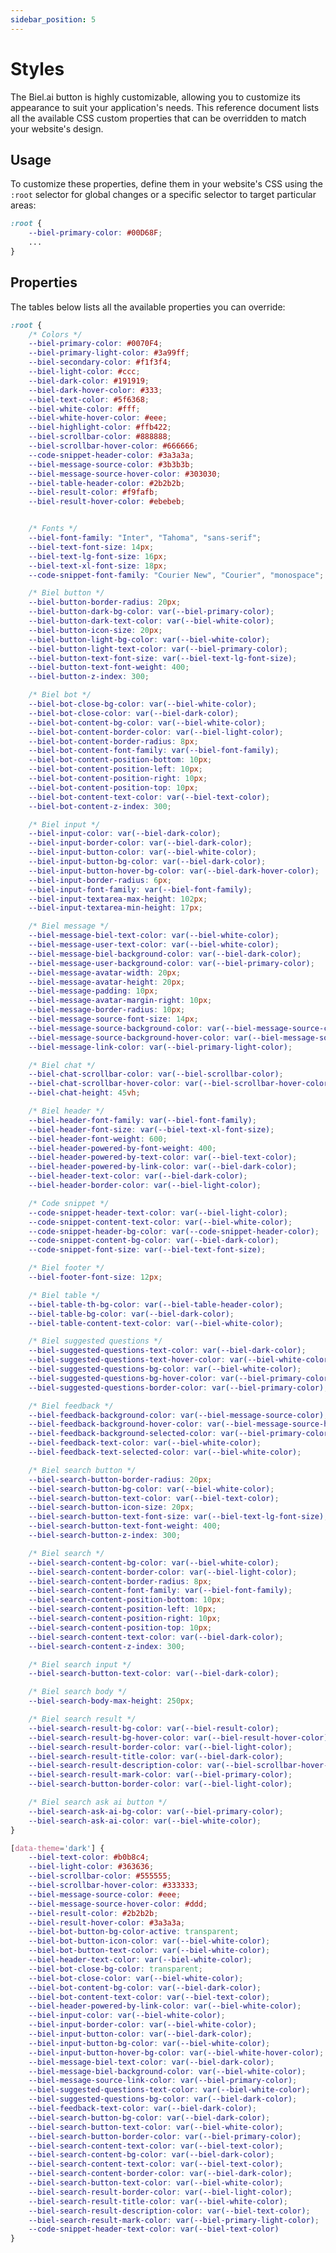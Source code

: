 ```yaml
---
sidebar_position: 5
---
```


# Styles

The Biel.ai button is highly customizable, allowing you to customize its appearance to suit your application's needs.
This reference document lists all the available CSS custom properties that can be overridden to match your website's design.

## Usage

To customize these properties, define them in your website's CSS using the `:root` selector for global changes or a specific selector to target particular areas:

```css
:root {
    --biel-primary-color: #00D68F;
    ...
}
```

## Properties

The tables below lists all the available properties you can override:

```css
:root {
    /* Colors */
    --biel-primary-color: #0070F4;
    --biel-primary-light-color: #3a99ff;
    --biel-secondary-color: #f1f3f4;
    --biel-light-color: #ccc;
    --biel-dark-color: #191919;
    --biel-dark-hover-color: #333;
    --biel-text-color: #5f6368;
    --biel-white-color: #fff;
    --biel-white-hover-color: #eee;
    --biel-highlight-color: #ffb422;
    --biel-scrollbar-color: #888888;
    --biel-scrollbar-hover-color: #666666;
    --code-snippet-header-color: #3a3a3a;
    --biel-message-source-color: #3b3b3b;
    --biel-message-source-hover-color: #303030;
    --biel-table-header-color: #2b2b2b;
    --biel-result-color: #f9fafb;
    --biel-result-hover-color: #ebebeb;


    /* Fonts */
    --biel-font-family: "Inter", "Tahoma", "sans-serif";
    --biel-text-font-size: 14px;
    --biel-text-lg-font-size: 16px;
    --biel-text-xl-font-size: 18px;
    --code-snippet-font-family: "Courier New", "Courier", "monospace";

    /* Biel button */
    --biel-button-border-radius: 20px;
    --biel-button-dark-bg-color: var(--biel-primary-color);
    --biel-button-dark-text-color: var(--biel-white-color);
    --biel-button-icon-size: 20px;
    --biel-button-light-bg-color: var(--biel-white-color);
    --biel-button-light-text-color: var(--biel-primary-color);
    --biel-button-text-font-size: var(--biel-text-lg-font-size);
    --biel-button-text-font-weight: 400;
    --biel-button-z-index: 300;

    /* Biel bot */
    --biel-bot-close-bg-color: var(--biel-white-color);
    --biel-bot-close-color: var(--biel-dark-color);
    --biel-bot-content-bg-color: var(--biel-white-color);
    --biel-bot-content-border-color: var(--biel-light-color);
    --biel-bot-content-border-radius: 8px;
    --biel-bot-content-font-family: var(--biel-font-family);
    --biel-bot-content-position-bottom: 10px;
    --biel-bot-content-position-left: 10px;
    --biel-bot-content-position-right: 10px;
    --biel-bot-content-position-top: 10px;
    --biel-bot-content-text-color: var(--biel-text-color);
    --biel-bot-content-z-index: 300;

    /* Biel input */
    --biel-input-color: var(--biel-dark-color);
    --biel-input-border-color: var(--biel-dark-color);
    --biel-input-button-color: var(--biel-white-color);
    --biel-input-button-bg-color: var(--biel-dark-color);
    --biel-input-button-hover-bg-color: var(--biel-dark-hover-color);
    --biel-input-border-radius: 6px;
    --biel-input-font-family: var(--biel-font-family);
    --biel-input-textarea-max-height: 102px;
    --biel-input-textarea-min-height: 17px;

    /* Biel message */
    --biel-message-biel-text-color: var(--biel-white-color);
    --biel-message-user-text-color: var(--biel-white-color);
    --biel-message-biel-background-color: var(--biel-dark-color);
    --biel-message-user-background-color: var(--biel-primary-color);
    --biel-message-avatar-width: 20px;
    --biel-message-avatar-height: 20px;
    --biel-message-padding: 10px;
    --biel-message-avatar-margin-right: 10px;
    --biel-message-border-radius: 10px;
    --biel-message-source-font-size: 14px;
    --biel-message-source-background-color: var(--biel-message-source-color);
    --biel-message-source-background-hover-color: var(--biel-message-source-hover-color);
    --biel-message-link-color: var(--biel-primary-light-color);

    /* Biel chat */
    --biel-chat-scrollbar-color: var(--biel-scrollbar-color);
    --biel-chat-scrollbar-hover-color: var(--biel-scrollbar-hover-color);
    --biel-chat-height: 45vh;

    /* Biel header */
    --biel-header-font-family: var(--biel-font-family);
    --biel-header-font-size: var(--biel-text-xl-font-size);
    --biel-header-font-weight: 600;
    --biel-header-powered-by-font-weight: 400;
    --biel-header-powered-by-text-color: var(--biel-text-color);
    --biel-header-powered-by-link-color: var(--biel-dark-color);
    --biel-header-text-color: var(--biel-dark-color);
    --biel-header-border-color: var(--biel-light-color);

    /* Code snippet */
    --code-snippet-header-text-color: var(--biel-light-color);
    --code-snippet-content-text-color: var(--biel-white-color);
    --code-snippet-header-bg-color: var(--code-snippet-header-color);
    --code-snippet-content-bg-color: var(--biel-dark-color);
    --code-snippet-font-size: var(--biel-text-font-size);

    /* Biel footer */
    --biel-footer-font-size: 12px;

    /* Biel table */
    --biel-table-th-bg-color: var(--biel-table-header-color);
    --biel-table-bg-color: var(--biel-dark-color);
    --biel-table-content-text-color: var(--biel-white-color);

    /* Biel suggested questions */
    --biel-suggested-questions-text-color: var(--biel-dark-color);
    --biel-suggested-questions-text-hover-color: var(--biel-white-color);
    --biel-suggested-questions-bg-color: var(--biel-white-color);
    --biel-suggested-questions-bg-hover-color: var(--biel-primary-color);
    --biel-suggested-questions-border-color: var(--biel-primary-color);    

    /* Biel feedback */
    --biel-feedback-background-color: var(--biel-message-source-color);
    --biel-feedback-background-hover-color: var(--biel-message-source-hover-color);
    --biel-feedback-background-selected-color: var(--biel-primary-color);
    --biel-feedback-text-color: var(--biel-white-color);
    --biel-feedback-text-selected-color: var(--biel-white-color);

    /* Biel search button */
    --biel-search-button-border-radius: 20px;
    --biel-search-button-bg-color: var(--biel-white-color);
    --biel-search-button-text-color: var(--biel-text-color);
    --biel-search-button-icon-size: 20px;
    --biel-search-button-text-font-size: var(--biel-text-lg-font-size);
    --biel-search-button-text-font-weight: 400;
    --biel-search-button-z-index: 300;

    /* Biel search */
    --biel-search-content-bg-color: var(--biel-white-color);
    --biel-search-content-border-color: var(--biel-light-color);
    --biel-search-content-border-radius: 8px;
    --biel-search-content-font-family: var(--biel-font-family);
    --biel-search-content-position-bottom: 10px;
    --biel-search-content-position-left: 10px;
    --biel-search-content-position-right: 10px;
    --biel-search-content-position-top: 10px;
    --biel-search-content-text-color: var(--biel-dark-color);
    --biel-search-content-z-index: 300;

    /* Biel search input */
    --biel-search-button-text-color: var(--biel-dark-color);

    /* Biel search body */
    --biel-search-body-max-height: 250px;

    /* Biel search result */
    --biel-search-result-bg-color: var(--biel-result-color);
    --biel-search-result-bg-hover-color: var(--biel-result-hover-color);
    --biel-search-result-border-color: var(--biel-light-color);
    --biel-search-result-title-color: var(--biel-dark-color);
    --biel-search-result-description-color: var(--biel-scrollbar-hover-color);
    --biel-search-result-mark-color: var(--biel-primary-color);
    --biel-search-button-border-color: var(--biel-light-color);

    /* Biel search ask ai button */
    --biel-search-ask-ai-bg-color: var(--biel-primary-color);
    --biel-search-ask-ai-color: var(--biel-white-color);
}

[data-theme='dark'] {
    --biel-text-color: #b0b8c4;
    --biel-light-color: #363636;
    --biel-scrollbar-color: #555555;
    --biel-scrollbar-hover-color: #333333;
    --biel-message-source-color: #eee;
    --biel-message-source-hover-color: #ddd;
    --biel-result-color: #2b2b2b;
    --biel-result-hover-color: #3a3a3a;
    --biel-bot-button-bg-color-active: transparent;
    --biel-bot-button-icon-color: var(--biel-white-color);
    --biel-bot-button-text-color: var(--biel-white-color);
    --biel-header-text-color: var(--biel-white-color);
    --biel-bot-close-bg-color: transparent;
    --biel-bot-close-color: var(--biel-white-color);
    --biel-bot-content-bg-color: var(--biel-dark-color);
    --biel-bot-content-text-color: var(--biel-text-color);
    --biel-header-powered-by-link-color: var(--biel-white-color);
    --biel-input-color: var(--biel-white-color);
    --biel-input-border-color: var(--biel-white-color);
    --biel-input-button-color: var(--biel-dark-color);
    --biel-input-button-bg-color: var(--biel-white-color);
    --biel-input-button-hover-bg-color: var(--biel-white-hover-color);
    --biel-message-biel-text-color: var(--biel-dark-color);
    --biel-message-biel-background-color: var(--biel-white-color);
    --biel-message-source-link-color: var(--biel-primary-color);
    --biel-suggested-questions-text-color: var(--biel-white-color);
    --biel-suggested-questions-bg-color: var(--biel-dark-color);
    --biel-feedback-text-color: var(--biel-dark-color);
    --biel-search-button-bg-color: var(--biel-dark-color);
    --biel-search-button-text-color: var(--biel-white-color);
    --biel-search-button-border-color: var(--biel-primary-color);
    --biel-search-content-text-color: var(--biel-text-color);
    --biel-search-content-bg-color: var(--biel-dark-color);
    --biel-search-content-text-color: var(--biel-text-color);
    --biel-search-content-border-color: var(--biel-dark-color);
    --biel-search-button-text-color: var(--biel-white-color);
    --biel-search-result-border-color: var(--biel-light-color);
    --biel-search-result-title-color: var(--biel-white-color);
    --biel-search-result-description-color: var(--biel-text-color);
    --biel-search-result-mark-color: var(--biel-primary-light-color);
    --code-snippet-header-text-color: var(--biel-text-color)
}
```

